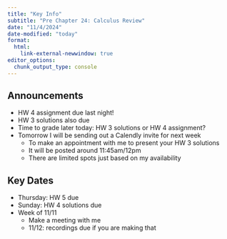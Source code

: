 ```yaml
---
title: "Key Info"
subtitle: "Pre Chapter 24: Calculus Review"
date: "11/4/2024"
date-modified: "today"
format: 
  html:
    link-external-newwindow: true
editor_options: 
  chunk_output_type: console
---
```


## Announcements

- HW 4 assignment due last night!
- HW 3 solutions also due
- Time to grade later today: HW 3 solutions or HW 4 assignment?
- Tomorrow I will be sending out a Calendly invite for next week
  - To make an appointment with me to present your HW 3 solutions
  - It will be posted around 11:45am/12pm
  - There are limited spots just based on my availability
  

## Key Dates

- Thursday: HW 5 due
- Sunday: HW 4 solutions due
- Week of 11/11
  - Make a meeting with me
  - 11/12: recordings due if you are making that



